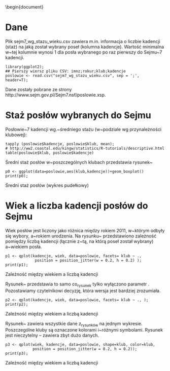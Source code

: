 \documentclass[a4paper]{article}
\usepackage{url}
\usepackage[utf8]{inputenc}
\usepackage{fancyvrb}
\usepackage{hyperref}
\addtolength{\textheight}{1cm}

\title{Posłowie na Sejm RP 7 kadencji wg stażu}
\author{Tomasz Przechlewski}
\begin{document}
\maketitle

# Dane #

Plik sejm7_wg_stazu_wieku.csv zawiera m.in. informacja o liczbie
kadencji (staż) na jaką został wybrany poseł (kolumna kadencje).
Wartość minimalna w~tej kolumnie wynosi 1 dla posła wybranego po raz
pierwszy do Sejmu~7 kadencji.

```
library(ggplot2);
## Pierszy wiersz pliku CSV: imnz;rokur;klub;kadencje
poslowie <- read.csv("sejm7_wg_stazu_wieku.csv", sep = ';',  header=T);
```

Dane zostały pobrane ze strony http://www.sejm.gov.pl/Sejm7.nsf/poslowie.xsp.

# Staż posłów wybranych do Sejmu #

Posłowie~7 kadencji 
wg.~średniego stażu (w~podziale wg przynależności
klubowej):

```
tapply (poslowie$kadencje, poslowie$klub, mean);
# http://ww2.coastal.edu/kingw/statistics/R-tutorials/descriptive.html
table(poslowie$klub, poslowie$kadencje)
```

Średni staż posłów w~poszczególnych klubach przedstawia rysunek~\ref{srstaz}

```
p0 <- ggplot(data=poslowie,aes(klub,kadencje))+geom_boxplot()
print(p0);
```
Średni staż posłów (wykres pudełkowy)

# Wiek a liczba kadencji posłów do Sejmu # 

Wiek posłów jest liczony jako różnica między rokiem 2011, w~którym
odbyły się wybory, a~rokiem urodzenia.  Na rysunku~\ref{wiekstazalt}
przedstawiono zależność pomiędzy liczbą kadencji (łącznie z~tą, na
którą poseł został wybrany) a~wiekiem posła.

```
p1 <- qplot(kadencje, wiek, data=poslowie, facets= klub ~ ., 
             position = position_jitter(w = 0.2, h = 0.2) );
print(p1);
```

Zależność między wiekiem a liczbą kadencji\label{wiekstazalt}

Rysunek~\ref{wiekstazaltalt} przedstawia to samo
co~rysunek~\ref{wiekstazalt} tylko wyłączono parametr
\texttt{jitter}. Pozostawiamy czytelnikowi decyzję, która wersja jest
bardziej zrozumiała.

```
p2 <- qplot(kadencje, wiek, data=poslowie, facets= klub ~ ., );
print(p2);
```

Zależność między wiekiem a liczbą kadencji \label{wiekstazaltalt}

Rysunek~\ref{wiekstaz} zawiera wszystkie dane
z~rysunków~\ref{wiekstazalt} na jednym wykresie. Poszczególne kluby są
oznaczone kolorami i~różnymi symbolami. Rysunek jest nieczytelny --
zawiera zbyt dużo danych.

```
p3 <- qplot(wiek, kadencje, data=poslowie, shape=klub, color=klub, 
            position = position_jitter(w = 0.2, h = 0.2));
print(p3);
```
Zależność między wiekiem a liczbą kadencji\label{wiekstaz}

